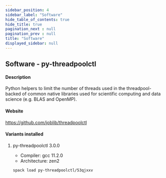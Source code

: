 ```yaml
---
sidebar_position: 4
sidebar_label: "Software"
hide_table_of_contents: true
hide_title: true
pagination_next : null
pagination_prev : null
title: "Software"
displayed_sidebar: null
---
```


## Software - py-threadpoolctl


#### Description
Python helpers to limit the number of threads used in the threadpool- backed of common native libraries used for scientific computing and data science (e.g. BLAS and OpenMP).

#### Website
https://github.com/joblib/threadpoolctl

#### Variants installed

1. py-threadpoolctl 3.0.0

    - Compiler: gcc 11.2.0
    - Architecture: zen2

    ```bash
    spack load py-threadpoolctl/53qjxxv
    ```
